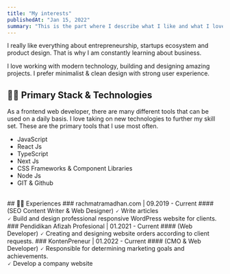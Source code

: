 ```yaml
---
title: "My interests"
publishedAt: "Jan 15, 2022"
summary: "This is the part where I describe what I like and what I love!"
---
```


I really like everything about entrepreneurship, startups ecosystem and product design. 
That is why I am constantly learning about business.

I love working with modern technology, building and designing amazing projects. I prefer minimalist & clean design with strong user experience.
<br/>

## 👨‍💻 Primary Stack & Technologies

As a frontend web developer, there are many different tools that can be used on a daily basis. 
I love taking on new technologies to further my skill set. 
These are the primary tools that I use most often. 
* JavaScript
* React Js
* TypeScript
* Next Js
* CSS Frameworks & Component Libraries
* Node Js
* GIT & Github
<br/>
## 🧑‍💼 Experiences
### rachmatramadhan.com | 09.2019 - Current 
#### (SEO Content Writer & Web Designer) 
🗸 Write articles <br/>
🗸 Build and design professional responsive WordPress website for clients.
### Pendidikan Afizah Profesional | 01.2021 - Current
#### (Web Developer)
🗸 Creating and designing website orders according to client requests.
### KontenPreneur | 01.2022 - Current
#### (CMO & Web Developer)
🗸 Responsible for determining marketing goals and achievements.<br/>
🗸 Develop a company website


